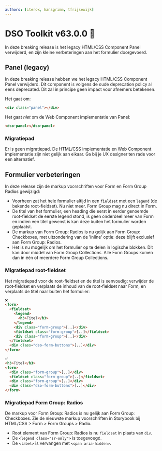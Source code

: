 ```yaml
---
authors: [iterox, hansgrimm, tfrijsewijk]
---
```


# DSO Toolkit v63.0.0 🎸

In deze breaking release is het legacy HTML/CSS Component Panel verwijderd, en zijn kleine verbeteringen aan het formulier doorgevoerd.

<!-- truncate -->

## Panel (legacy)

In deze breaking release hebben we het legacy HTML/CSS Component Panel verwijderd. Dit component is volgens de oude deprecation policy al eens deprecated. Dit zal in principe geen impact voor afnemers betekenen.

Het gaat om:

```html
<div class="panel"></div>
```

Het gaat _niet_ om de Web Component implementatie van Panel:

```html
<dso-panel></dso-panel>
```

### Migratiepad

Er is geen migratiepad. De HTML/CSS implementatie en Web Component implementatie zijn niet gelijk aan elkaar. Ga bij je UX designer ten rade voor een alternatief.

## Formulier verbeteringen

In deze release zijn de markup voorschriften voor Form en Form Group Radios gewijzigd:

- Voorheen zat het hele formulier altijd in een `fieldset` met een `legend` (de bekende root-fieldset). Nu niet meer. Form Group mag nu direct in Form.
- De titel van het formulier, een heading die eerst in eerder genoemde root-fieldset de eerste legend stond, is geen onderdeel meer van Form en indien een titel gewenst is kan deze buiten het formulier worden geplaatst.
- De markup van Form Group: Radios is nu gelijk aan Form Group: Checkboxes, met uitzondering van de 'inline' optie: deze blijft exclusief aan Form Group: Radios.
- Het is nu mogelijk om het formulier op te delen in logische blokken. Dit kan door middel van Form Group Collections. Alle Form Groups komen dan in één of meerdere Form Group Collections.

### Migratiepad root-fieldset

Het migratiepad voor de root-fieldset en de titel is eenvoudig: verwijder de root-fieldset en verplaats de inhoud van de root-fieldset naar Form, en verplaats de titel naar buiten het formulier:

```html
❌
<form>
  <fieldset>
    <legend>
      <h3>Titel</h3>
    </legend>
    <div class="form-group">[..]</div>
    <fieldset class="form-group">[..]</fieldset>
    <div class="form-group">[..]</div>
  </fieldset>
  <div class="dso-form-buttons">[..]</div>
</form>

✅
<h3>Titel</h3>
<form>
  <div class="form-group">[..]</div>
  <fieldset class="form-group">[..]</fieldset>
  <div class="form-group">[..]</div>
  <div class="dso-form-buttons">[..]</div>
</form>
```

### Migratiepad Form Group: Radios

De markup voor Form Group: Radios is nu gelijk aan Form Group: Checkboxes. Zie de nieuwste markup voorschriften in Storybook bij HTML/CSS > Form > Form Groups > Radio.

- Root element van Form Group: Radios is nu `fieldset` in plaats van `div`.
- De `<legend class="sr-only">` is toegevoegd.
- De `<label>` is vervangen met `<span aria-hidden>`.
